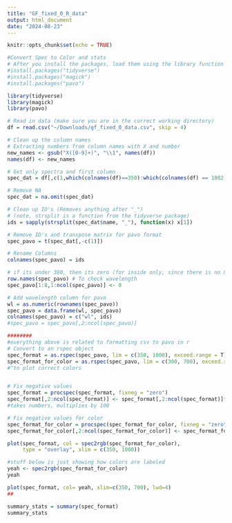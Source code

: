 ```yaml
---
title: "GF_fixed_0_R_data"
output: html_document
date: "2024-08-23"
---
```


```r
knitr::opts_chunk$set(echo = TRUE)
```
```r
#Convert Spec to Color and stats
# After you install the packages, load them using the library function
#install.packages("tidyverse")
#install.packages("magick")
#install.packages("pavo")

library(tidyverse)
library(magick)
library(pavo)

# Read in data (make sure you are in the correct working directory)
df = read.csv("~/Downloads/gf_fixed_0_data.csv", skip = 4)
```

```r
# Clean up the column names
# Extracting numbers from column names with X and number
new_names <- gsub("X([0-9]+)", "\\1", names(df))  
names(df) <- new_names

# Get only spectra and first column
spec_dat = df[,c(1,which(colnames(df)==350):which(colnames(df) == 1002))]

# Remove NA
spec_dat = na.omit(spec_dat)

# Clean up ID's (Removes anything after "_")
# (note, strsplit is a function from the tidyverse package)
ids = sapply(strsplit(spec_dat$name, "_"), function(x) x[1])

# Remove ID's and transpose matrix for pavo format 
spec_pavo = t(spec_dat[,-c(1)])

# Rename Columns
colnames(spec_pavo) = ids

# if its under 380, then its zero (for inside only, since there is no UV)
row.names(spec_pavo) # To check wavelength
spec_pavo[1:8,1:ncol(spec_pavo)] <- 0

# Add wavelength column for pavo
wl = as.numeric(rownames(spec_pavo))
spec_pavo = data.frame(wl, spec_pavo)
colnames(spec_pavo) = c("wl", ids)
#spec_pavo = spec_pavo[,2:ncol(spec_pavo)]
```
```r
########
#everything above is related to formatting csv to pavo in r 
# Convert to an rspec object
spec_format = as.rspec(spec_pavo, lim = c(350, 1000), exceed.range = T)
spec_format_for_color = as.rspec(spec_pavo, lim = c(300, 700), exceed.range = T)
#^to plot correct colors


# Fix negative values
spec_format = procspec(spec_format, fixneg = "zero")
spec_format[,2:ncol(spec_format)] <- spec_format[,2:ncol(spec_format)]*100
#takes numbers, multiplies by 100

# Fix negative values for color
spec_format_for_color = procspec(spec_format_for_color, fixneg = "zero")
spec_format_for_color[,2:ncol(spec_format_for_color)] <- spec_format_for_color[,2:ncol(spec_format_for_color)]*100

plot(spec_format, col = spec2rgb(spec_format_for_color), 
     type = "overlay", xlim = c(350, 1000))

#stuff below is just showing how colors are labeled
yeah <- spec2rgb(spec_format_for_color)
yeah

plot(spec_format, col= yeah, xlim=c(350, 700), lwd=4)
##

summary_stats = summary(spec_format)
summary_stats
```